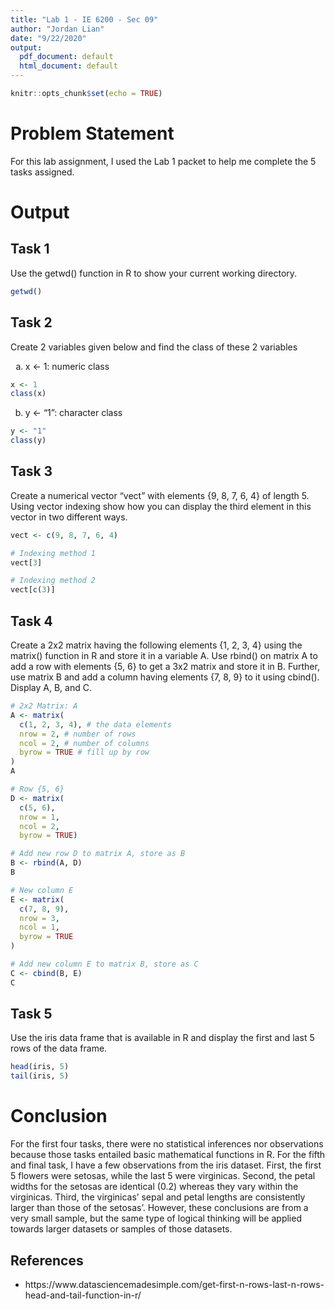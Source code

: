 ---
title: "Lab 1 - IE 6200 - Sec 09"
author: "Jordan Lian"
date: "9/22/2020"
output:
  pdf_document: default
  html_document: default
---

```{r setup, include=FALSE}
knitr::opts_chunk$set(echo = TRUE)
```
# Problem Statement
For this lab assignment, I used the Lab 1 packet to help me complete the 5 tasks assigned. 

# Output
## Task 1
Use the getwd() function in R to show your current working directory.
```{r Task 1}
getwd()
```
## Task 2
Create 2 variables given below and find the class of these 2 variables

a)	x <- 1: numeric class
```{r, x}
x <- 1
class(x)
```

b)	y <- "1": character class
```{r, y}
y <- "1"
class(y)
```

## Task 3
Create a numerical vector "vect" with elements {9, 8, 7, 6, 4} of length 5. Using vector indexing show how you can display the third element in this vector in two different ways.
```{r Task 3, vect}
vect <- c(9, 8, 7, 6, 4)

# Indexing method 1
vect[3]

# Indexing method 2
vect[c(3)]
```

## Task 4
Create a 2x2 matrix having the following elements {1, 2, 3, 4} using the matrix() function in R and store it in a variable A. Use rbind() on matrix A to add a row with elements {5, 6} to get a 3x2 matrix and store it in B. Further, use matrix B and add a column having elements {7, 8, 9} to it using cbind(). Display A, B, and C. 
```{r Task 4, A, D, B, E, C}
# 2x2 Matrix: A
A <- matrix(
  c(1, 2, 3, 4), # the data elements
  nrow = 2, # number of rows
  ncol = 2, # number of columns
  byrow = TRUE # fill up by row
)
A 

# Row {5, 6}
D <- matrix(
  c(5, 6),
  nrow = 1,
  ncol = 2,
  byrow = TRUE)

# Add new row D to matrix A, store as B
B <- rbind(A, D)
B 

# New column E
E <- matrix(
  c(7, 8, 9),
  nrow = 3,
  ncol = 1,
  byrow = TRUE
)

# Add new column E to matrix B, store as C
C <- cbind(B, E)
C
```

## Task 5
Use the iris data frame that is available in R and display the first and last 5 rows of the data frame.
```{r Task 5}
head(iris, 5)
tail(iris, 5)
```

# Conclusion
For the first four tasks, there were no statistical inferences nor observations because those tasks entailed basic mathematical functions in R. For the fifth and final task, I have a few observations from the iris dataset. First, the first 5 flowers were setosas, while the last 5 were virginicas. Second, the petal widths for the setosas are identical (0.2) whereas they vary within the virginicas. Third, the virginicas' sepal and petal lengths are consistently larger than those of the setosas'. However, these conclusions are from a very small sample, but the same type of logical thinking will be applied towards larger datasets or samples of those datasets. 

## References
- https://www.datasciencemadesimple.com/get-first-n-rows-last-n-rows-head-and-tail-function-in-r/
